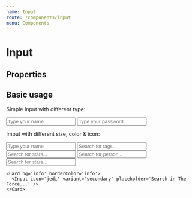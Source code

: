 ```yaml
---
name: Input
route: /components/input
menu: Components
---
```


# Input

## Properties

<PropsTable of={Input} />

## Basic usage

Simple Input with different type:

<Playground>
  <ChildrenProps my={2}>
    <Input placeholder='Type your name' />
    <Input placeholder='Type your password' type='password' />
  </ChildrenProps>
</Playground>

Imput with different size, color & icon:

<Playground>
  <ChildrenProps my={2}>
    <Input placeholder='Type your name' size='small' />
    <Input icon='search' placeholder='Search for tags...' />
    <Input icon='star' color='primary' borderColor='primary' placeholder='Search for stars...' />
    <Input icon='address-card' color='danger' placeholderColor='dangerLight' borderColor='danger' placeholder='Search for person...' />
    <Input icon='star' variant='primary' fontSize='medium' placeholder='Search for stars...' />

    <Card bg='info' borderColor='info'>
      <Input icon='jedi' variant='secondary' placeholder='Search in The Force...' />
    </Card>
  </ChildrenProps>
</Playground>